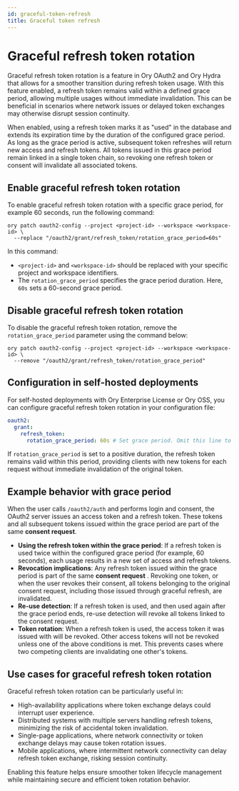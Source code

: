 ```yaml
---
id: graceful-token-refresh
title: Graceful token refresh
---
```


# Graceful refresh token rotation

Graceful refresh token rotation is a feature in Ory OAuth2 and Ory Hydra that allows for a smoother transition during refresh
token usage. With this feature enabled, a refresh token remains valid within a defined grace period, allowing multiple usages
without immediate invalidation. This can be beneficial in scenarios where network issues or delayed token exchanges may otherwise
disrupt session continuity.

When enabled, using a refresh token marks it as "used" in the database and extends its expiration time by the duration of the
configured grace period. As long as the grace period is active, subsequent token refreshes will return new access and refresh
tokens. All tokens issued in this grace period remain linked in a single token chain, so revoking one refresh token or consent
will invalidate all associated tokens.

## Enable graceful refresh token rotation

To enable graceful refresh token rotation with a specific grace period, for example 60 seconds, run the following command:

```shell
ory patch oauth2-config --project <project-id> --workspace <workspace-id> \
  --replace "/oauth2/grant/refresh_token/rotation_grace_period=60s"
```

In this command:

- `<project-id>` and `<workspace-id>` should be replaced with your specific project and workspace identifiers.
- The `rotation_grace_period` specifies the grace period duration. Here, `60s` sets a 60-second grace period.

## Disable graceful refresh token rotation

To disable the graceful refresh token rotation, remove the `rotation_grace_period` parameter using the command below:

```shell
ory patch oauth2-config --project <project-id> --workspace <workspace-id> \
  --remove "/oauth2/grant/refresh_token/rotation_grace_period"
```

## Configuration in self-hosted deployments

For self-hosted deployments with Ory Enterprise License or Ory OSS, you can configure graceful refresh token rotation in your
configuration file:

```yaml
oauth2:
  grant:
    refresh_token:
      rotation_grace_period: 60s # Set grace period. Omit this line to disable.
```

If `rotation_grace_period` is set to a positive duration, the refresh token remains valid within this period, providing clients
with new tokens for each request without immediate invalidation of the original token.

## Example behavior with grace period

When the user calls `/oauth2/auth` and performs login and consent, the OAuth2 server issues an access token and a refresh token.
These tokens and all subsequent tokens issued within the grace period are part of the same **consent request**.

- **Using the refresh token within the grace period**: If a refresh token is used twice within the configured grace period (for
  example, 60 seconds), each usage results in a new set of access and refresh tokens.
- **Revocation implications**: Any refresh token issued within the grace period is part of the same **consent request** . Revoking
  one token, or when the user revokes their consent, all tokens belonging to the original consent request, including those issued
  through graceful refresh, are invalidated.
- **Re-use detection**: If a refresh token is used, and then used again after the grace period ends, re-use detection will revoke
  all tokens linked to the consent request.
- **Token rotation**: When a refresh token is used, the access token it was issued with will be revoked. Other access tokens will
  not be revoked unless one of the above conditions is met. This prevents cases where two competing clients are invalidating one
  other's tokens.

## Use cases for graceful refresh token rotation

Graceful refresh token rotation can be particularly useful in:

- High-availability applications where token exchange delays could interrupt user experience.
- Distributed systems with multiple servers handling refresh tokens, minimizing the risk of accidental token invalidation.
- Single-page applications, where network connectivity or token exchange delays may cause token rotation issues.
- Mobile applications, where intermittent network connectivity can delay refresh token exchange, risking session continuity.

Enabling this feature helps ensure smoother token lifecycle management while maintaining secure and efficient token rotation
behavior.
